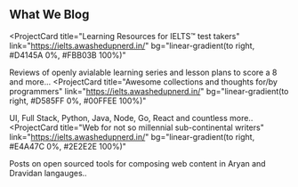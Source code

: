## What We Blog

<ProjectCard
  title="Learning Resources for IELTS™ test takers"
  link="https://ielts.awashedupnerd.in/"
  bg="linear-gradient(to right, #D4145A 0%, #FBB03B 100%)"
>
  Reviews of openly avialable learning series and lesson plans to score a 8 and
  more...
</ProjectCard>
<ProjectCard
  title="Awesome collections and thoughts for/by programmers"
  link="https://ielts.awashedupnerd.in/"
  bg="linear-gradient(to right, #D585FF 0%, #00FFEE 100%)"
>
  UI, Full Stack, Python, Java, Node, Go, React and countless more..
</ProjectCard>
<ProjectCard
  title="Web for not so millennial sub-continental writers"
  link="https://ielts.awashedupnerd.in/"
  bg="linear-gradient(to right, #E4A47C 0%, #2E2E2E 100%)"
>
  Posts on open sourced tools for composing web content in Aryan and Dravidan
  langauges..
</ProjectCard>

